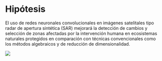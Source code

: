 
# Hipótesis {#hipotesis}

El uso de redes neuronales convolucionales en imágenes satelitales tipo radar de apertura sintética (SAR) mejorará la detección de cambios y selección de zonas afectadas por la intervención humana en ecosistemas naturales protegidos en comparación con técnicas convencionales como los métodos algebraicos y de reducción de dimensionalidad.


![](images/turberas-samsara.jpeg)